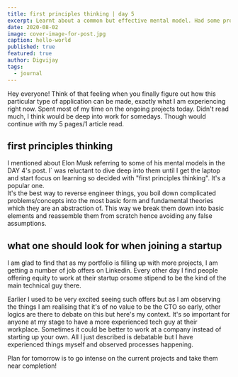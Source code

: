 ```yaml
---
title: first principles thinking | day 5
excerpt: Learnt about a common but effective mental model. Had some progression on my projects.
date: 2020-08-02
image: cover-image-for-post.jpg
caption: hello-world
published: true
featured: true
author: Digvijay
tags:
  - journal
---
```


Hey everyone! Think of that feeling when you finally figure out how this particular type of application can be made, exactly what I am experiencing right now. Spent most of my time on the ongoing projects today. Didn't read much, I think would be deep into work for somedays. Though would continue with my 5 pages/1 article read.     

## first principles thinking       

I mentioned about Elon Musk referring to some of his mental models in the DAY 4's post. I` was reluctant to dive deep into them until I get the laptop and start focus on learning so decided with "first principles thinking". It's a popular one.     
It's the best way to reverse engineer things, you boil down complicated problems/concepts into the most basic form and fundamental theories which they are an abstraction of. This way we break them down into basic elements and reassemble them from scratch hence avoiding any false assumptions.       

## what one should look for when joining a startup     

I am glad to find that as my portfolio is filling up with more projects, I am getting a number of job offers on Linkedin. Every other day I find people offering equity to work at their startup orsome stipend to be the kind of the main technical guy there.     

Earlier I used to be very excited seeing such offers but as I am observing the things I am realising that it's of no value to be the CTO so early, other logics are there to debate on this but here's my context. It's so important for anyone at my stage to have a more experienced tech guy at their workplace. Sometimes it could be better to work at a company instead of starting up your own. All I just described is debatable but I have experienced things myself and observed processes happening.       

Plan for tomorrow is to go intense on the current projects and take them near completion!